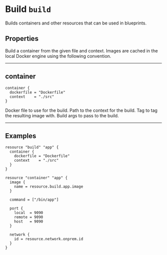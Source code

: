 
# Build `build`

Builds containers and other resources that can be used in blueprints.

## Properties

<Properties>
  <Property name="container" type="#container" value="">
    Build a container from the given file and context.
    Images are cached in the local Docker engine using the following convention.
  </Property>
</Properties>

---

## container

```hcl
container {
  dockerfile = "Dockerfile"
  context    = "./src"
}
```

<Properties>
  <Property name="dockerfile" type="string" value="Dockerfile">
    Docker file to use for the build.
  </Property>
  <Property name="context" type="string" required="true" value="">
    Path to the context for the build.
  </Property>
  <Property name="tag" type="string" value="">
    Tag to tag the resulting image with.
  </Property>
  <Property name="args" type="map[string]string" value="">
    Build args to pass to the build.
  </Property>
</Properties>

---

## Examples

```hcl
resource "build" "app" {
  container {
    dockerfile = "Dockerfile"
    context    = "./src"
  }
}

resource "container" "app" {
  image {
    name = resource.build.app.image
  }

  command = ["/bin/app"]

  port {
    local  = 9090
    remote = 9090
    host   = 9090
  }

  network {
    id = resource.network.onprem.id
  }
}
```